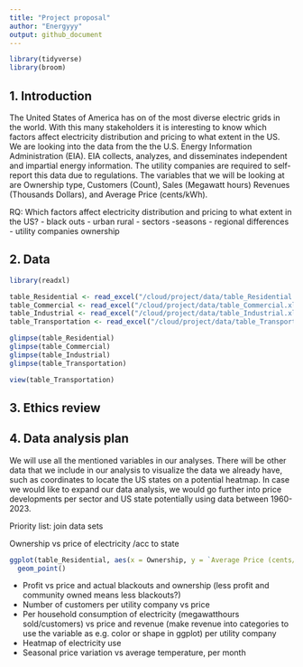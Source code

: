 ```yaml
---
title: "Project proposal"
author: "Energyyy"
output: github_document
---
```


```r
library(tidyverse)
library(broom)
```

## 1. Introduction

The United States of America has on of the most diverse electric grids in the world. With this many stakeholders it is interesting to know which factors affect electricity distribution and pricing to what extent in the US. We are looking into the data from the the U.S. Energy Information Administration (EIA). EIA collects, analyzes, and disseminates independent and impartial energy information. The utility companies are required to self-report this data due to regulations. The variables that we will be looking at are Ownership type, Customers (Count), Sales (Megawatt hours) Revenues (Thousands Dollars), and Average Price (cents/kWh).

RQ: 
Which factors affect electricity distribution and pricing to what extent in the US?
- black outs
- urban rural
- sectors
-seasons
- regional differences
- utility companies ownership


## 2. Data
```r
library(readxl)
```

```r
table_Residential <- read_excel("/cloud/project/data/table_Residential.xlsx")
table_Commercial <- read_excel("/cloud/project/data/table_Commercial.xlsx")
table_Industrial <- read_excel("/cloud/project/data/table_Industrial.xlsx")
table_Transportation <- read_excel("/cloud/project/data/table_Transportation.xlsx")
```

```r
glimpse(table_Residential)
glimpse(table_Commercial)
glimpse(table_Industrial)
glimpse(table_Transportation)
```

```r
view(table_Transportation)
```

## 3. Ethics review

## 4. Data analysis plan

We will use all the mentioned variables in our analyses. 
There will be other data that we include in our analysis to visualize the data we already have, such as coordinates to locate the US states on a potential heatmap. In case we would like to expand our data analysis, we would go further into price developments per sector and US state potentially using data between 1960-2023. 

Priority list:
join data sets

Ownership vs price of electricity /acc to state 
```r
ggplot(table_Residential, aes(x = Ownership, y = `Average Price (cents/kWh)`, color = State)) +
  geom_point()
```

- Profit vs price and actual blackouts and ownership (less profit and community owned means less blackouts?)
- Number of customers per utility company vs price 
- Per household consumption of electricity (megawatthours sold/customers) vs price and revenue (make revenue into categories to use the variable as e.g. color or shape in ggplot) per utility company
- Heatmap of electricity use
- Seasonal price variation vs average temperature, per month

